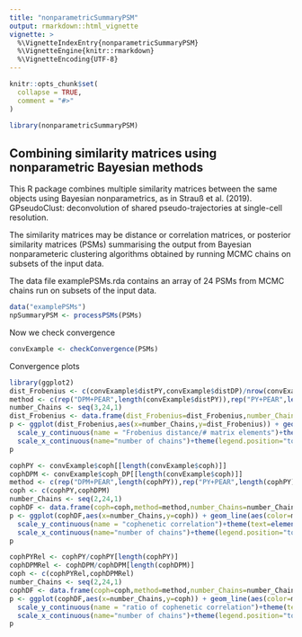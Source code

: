```yaml
---
title: "nonparametricSummaryPSM"
output: rmarkdown::html_vignette
vignette: >
  %\VignetteIndexEntry{nonparametricSummaryPSM}
  %\VignetteEngine{knitr::rmarkdown}
  %\VignetteEncoding{UTF-8}
---
```


```r
knitr::opts_chunk$set(
  collapse = TRUE,
  comment = "#>"
)
```

```r
library(nonparametricSummaryPSM)
```

## Combining similarity matrices using nonparametric Bayesian methods

This R package combines multiple similarity matrices between the same objects using Bayesian nonparametrics, as in 
Strauß et al. (2019). GPseudoClust: deconvolution of shared pseudo-trajectories at single-cell resolution. 

The similarity matrices may be distance or correlation matrices, or posterior similarity matrices (PSMs) summarising the output from Bayesian nonparameteric clustering algorithms obtained by running MCMC chains on subsets of the input data. 

The data file examplePSMs.rda contains an array of 24 PSMs from MCMC chains run on subsets of the input data. 

```r
data("examplePSMs")
npSummaryPSM <- processPSMs(PSMs)
```

Now we check convergence

```r
convExample <- checkConvergence(PSMs)
```

Convergence plots

```r
library(ggplot2)
dist_Frobenius <- c(convExample$distPY,convExample$distDP)/nrow(convExample$results[[1]]$weightedPSM)^2
method <- c(rep("DPM+PEAR",length(convExample$distPY)),rep("PY+PEAR",length(convExample$distPY)))
number_Chains <- seq(3,24,1)
dist_Frobenius <- data.frame(dist_Frobenius=dist_Frobenius,number_Chains=number_Chains,method=method)
p <- ggplot(dist_Frobenius,aes(x=number_Chains,y=dist_Frobenius)) + geom_line(aes(color=method)) + geom_point(aes(color=method))+
  scale_y_continuous(name = "Frobenius distance/# matrix elements")+theme(text=element_text(size=12),axis.text=element_text(size=12))+
  scale_x_continuous(name="number of chains")+theme(legend.position="top")
p
```

```r
cophPY <- convExample$coph[[length(convExample$coph)]]
cophDPM <- convExample$coph_DP[[length(convExample$coph)]]
method <- c(rep("DPM+PEAR",length(cophPY)),rep("PY+PEAR",length(cophPY)))
coph <- c(cophPY,cophDPM)
number_Chains <- seq(2,24,1)
cophDF <- data.frame(coph=coph,method=method,number_Chains=number_Chains)
p <- ggplot(cophDF,aes(x=number_Chains,y=coph)) + geom_line(aes(color=method)) + geom_point(aes(color=method))+
  scale_y_continuous(name = "cophenetic correlation")+theme(text=element_text(size=12),axis.text=element_text(size=12))+
  scale_x_continuous(name="number of chains")+theme(legend.position="top")
p
```

```r
cophPYRel <- cophPY/cophPY[length(cophPY)]
cophDPMRel <- cophDPM/cophDPM[length(cophDPM)]
coph <- c(cophPYRel,cophDPMRel)
number_Chains <- seq(2,24,1)
cophDF <- data.frame(coph=coph,method=method,number_Chains=number_Chains)
p <- ggplot(cophDF,aes(x=number_Chains,y=coph)) + geom_line(aes(color=method)) + geom_point(aes(color=method))+
  scale_y_continuous(name = "ratio of cophenetic correlation")+theme(text=element_text(size=12),axis.text=element_text(size=12))+
  scale_x_continuous(name="number of chains")+theme(legend.position="top")
p
```







